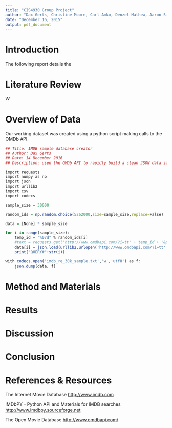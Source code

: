 ```yaml
---
title: "CIS4930 Group Project"
author: "Dax Gerts, Christine Moore, Carl Amko, Denzel Mathew, Aaron Silcott"
date: "December 16, 2015"
output: pdf_document
---
```


# Introduction

The following report details the 

# Literature Review

  W

# Overview of Data

Our working dataset was created using a python script making calls to the OMDb API.

```r
## Title: IMDB sample database creator
## Author: Dax Gerts
## Date: 14 December 2016
## Description: used the OMDb API to rapidly build a clean JSON data sample of the IMDB database

import requests
import numpy as np 
import json
import urllib2
import csv
import codecs

sample_size = 30000

random_ids = np.random.choice(5262000,size=sample_size,replace=False)

data = [None] * sample_size

for i in range(sample_size):
	temp_id = "%07d" % random_ids[i]
	#text = requests.get('http://www.omdbapi.com/?i=tt' + temp_id + '&plot=short&r=json').text
	data[i] = json.load(urllib2.urlopen('http://www.omdbapi.com/?i=tt' + temp_id + '&plot=short&r=json'))
	print("QUERY#"+str(i))

with codecs.open('imdb_re_30k_sample.txt','w','utf8') as f:
	json.dump(data, f)

```


# Method and Materials

# Results

# Discussion

# Conclusion

# References & Resources

The Internet Movie Database
[http://www.imdb.com](IMDb)

IMDbPY - Python API and Materials for IMDB searches
[http://www.imdbpy.sourceforge.net](IMDbPY & imdbpy2sql.py)

The Open Movie Database
[http://www.omdbapi.com/](OMDb API)
